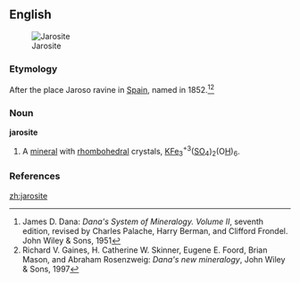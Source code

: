 ==English==
[[Image:Jarosite on quartz Potassium iron sulfate Arabia District, Pershing County, Nevada 2779.jpg|thumb|Jarosite]]

===Etymology===

After the place Jaroso ravine in [[Spain]], named in 1852.<ref>James D. Dana: ''Dana's System of Mineralogy. Volume II'', seventh edition, revised by Charles Palache, Harry Berman, and Clifford Frondel. John Wiley & Sons, 1951</ref><ref>Richard V. Gaines, H. Catherine W. Skinner, Eugene E. Foord, Brian Mason, and Abraham Rosenzweig: ''Dana's new mineralogy'', John Wiley & Sons, 1997</ref>

===Noun===
'''jarosite'''

#{{mineralogy}} A [[mineral]] with [[rhombohedral]] crystals, [[potassium|K]][[iron|Fe]]<sub>3</sub><sup>+3</sup>([[sulfur|S]][[oxygen|O]]<sub>4</sub>)<sub>2</sub>(O[[hydrogen|H]])<sub>6</sub>.

===References===
<references/>

[[zh:jarosite]]